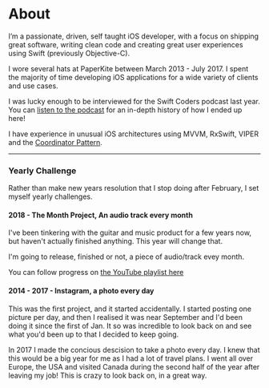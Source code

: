 
# About

I’m a passionate, driven, self taught iOS developer, with a focus on shipping great software, writing clean code and creating great user experiences using Swift (previously Objective-C).

I wore several hats at PaperKite between March 2013 - July 2017. I spent the majority of time developing iOS applications for a wide variety of clients and use cases.

I was lucky enough to be interviewed for the Swift Coders podcast last year. You can [listen to the podcast](https://swiftcoders.podbean.com/e/53-will-townsend-ios-team-lead-at-paperkite/) for an in-depth history of how I ended up here!

I have experience in unusual iOS architectures using MVVM, RxSwift, VIPER and the [Coordinator Pattern](/2016/an-ios-coordinator-pattern).

---

### Yearly Challenge

Rather than make new years resolution that I stop doing after February, I set myself yearly challenges.



#### 2018 - The Month Project, An audio track every month

I've been tinkering with the guitar and music product for a few years now, but haven't actually finished anything. This year will change that.

I'm going to release, finished or not, a piece of audio/track evey month.

You can follow progress on [the YouTube playlist here](https://www.youtube.com/playlist?list=PLuSt_4dhCk5Qv0gihdL1KjB3C8Qqh4RYP)



#### 2014 - 2017 - Instagram, a photo every day

This was the first project, and it started accidentally. I started posting one picture per day, and then I realised it was near September and I'd been doing it since the first of Jan. It so was incredible to look back on and see what you'd been up to that I decided to keep going.

In 2017 I made the concious descision to take a photo every day. I knew that this would be a big year for me as I had a lot of travel plans. I went all over Europe, the USA and visited Canada during the second half of the year after leaving my job! This is crazy to look back on, in a great way.
